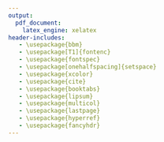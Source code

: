 ```yaml
---
output: 
  pdf_document: 
    latex_engine: xelatex
header-includes:
   - \usepackage{bbm}   
   - \usepackage[T1]{fontenc}
   - \usepackage{fontspec}
   - \usepackage[onehalfspacing]{setspace}
   - \usepackage{xcolor}
   - \usepackage{cite}
   - \usepackage{booktabs}
   - \usepackage{lipsum}
   - \usepackage{multicol}
   - \usepackage{lastpage}
   - \usepackage{hyperref}
   - \usepackage{fancyhdr}
---
```

\setlength{\headheight}{52pt}
\definecolor{Blue}{RGB}{5, 88, 255}
\setmainfont{Source Code Pro}

\title{\textbf{{\color{Blue}TITLE}}}
\author{\textit{}}
\date{}

\thispagestyle{empty}
\setcounter{page}{0}
\clearpage
\maketitle
\thispagestyle{empty}
\pagestyle{fancy}
\fancyhf{}
\lhead{\thepage}
\rhead{}
\renewcommand{\plainheadrulewidth}{0pt}
\rule{\textwidth}{1pt}
\tableofcontents
\rule{\textwidth}{1pt}
\pagebreak

\section{Introduction}

